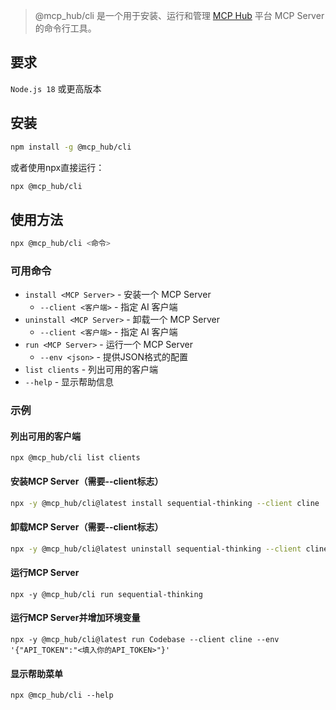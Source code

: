 > @mcp_hub/cli 是一个用于安装、运行和管理 <a href="/" target="_blank">MCP Hub</a> 平台 MCP Server 的命令行工具。

## 要求

`Node.js 18` 或更高版本

## 安装

```bash
npm install -g @mcp_hub/cli
```

或者使用npx直接运行：

```bash
npx @mcp_hub/cli
```

## 使用方法

```bash
npx @mcp_hub/cli <命令>
```

### 可用命令

- `install <MCP Server>` - 安装一个 MCP Server
  - `--client <客户端>` - 指定 AI 客户端
- `uninstall <MCP Server>` - 卸载一个 MCP Server
  - `--client <客户端>` - 指定 AI 客户端
- `run <MCP Server>` - 运行一个 MCP Server
  - `--env <json>` - 提供JSON格式的配置
- `list clients` - 列出可用的客户端
- `--help` - 显示帮助信息


### 示例

#### 列出可用的客户端
```
npx @mcp_hub/cli list clients
```

#### 安装MCP Server（需要--client标志）
```bash
npx -y @mcp_hub/cli@latest install sequential-thinking --client cline
```

#### 卸载MCP Server（需要--client标志）
```bash
npx -y @mcp_hub/cli@latest uninstall sequential-thinking --client cline
```

#### 运行MCP Server
```
npx -y @mcp_hub/cli run sequential-thinking
```

#### 运行MCP Server并增加环境变量
```
npx -y @mcp_hub/cli@latest run Codebase --client cline --env '{"API_TOKEN":"<填入你的API_TOKEN>"}'
```

#### 显示帮助菜单
```
npx @mcp_hub/cli --help
```